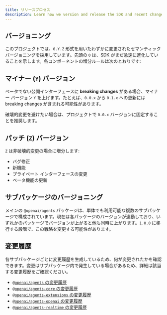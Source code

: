 ```yaml
---
title: リリースプロセス
description: Learn how we version and release the SDK and recent changes.
---
```



## バージョニング

このプロジェクトでは、`0.Y.Z` 形式を用いたわずかに変更されたセマンティック バージョニングを採用しています。先頭の `0` は、SDK がまだ急速に進化していることを示します。各コンポーネントの増分ルールは次のとおりです:

## マイナー (`Y`) バージョン

ベータでない公開インターフェースに **breaking changes** がある場合、マイナー バージョン `Y` を上げます。たとえば、`0.0.x` から `0.1.x` への更新には breaking changes が含まれる可能性があります。

破壊的変更を避けたい場合は、プロジェクトで `0.0.x` バージョンに固定することを推奨します。

## パッチ (`Z`) バージョン

`Z` は非破壊的変更の場合に増分します:

- バグ修正
- 新機能
- プライベート インターフェースの変更
- ベータ機能の更新

## サブパッケージのバージョニング

メインの `@openai/agents` パッケージは、単体でも利用可能な複数のサブパッケージで構成されています。現在は各パッケージのバージョンが連動しており、いずれかのパッケージでバージョンが上がると他も同時に上がります。`1.0.0` に移行する段階で、この戦略を変更する可能性があります。

## 変更履歴

各サブパッケージごとに変更履歴を生成しているため、何が変更されたかを確認できます。変更はサブパッケージ内で発生している場合があるため、詳細は該当する変更履歴をご確認ください。

- [`@openai/agents` の変更履歴](https://github.com/openai/openai-agents-js/blob/main/packages/agents/CHANGELOG.md)
- [`@openai/agents-core` の変更履歴](https://github.com/openai/openai-agents-js/blob/main/packages/agents-core/CHANGELOG.md)
- [`@openai/agents-extensions` の変更履歴](https://github.com/openai/openai-agents-js/blob/main/packages/agents-extensions/CHANGELOG.md)
- [`@openai/agents-openai` の変更履歴](https://github.com/openai/openai-agents-js/blob/main/packages/agents-openai/CHANGELOG.md)
- [`@openai/agents-realtime` の変更履歴](https://github.com/openai/openai-agents-js/blob/main/packages/agents-realtime/CHANGELOG.md)
